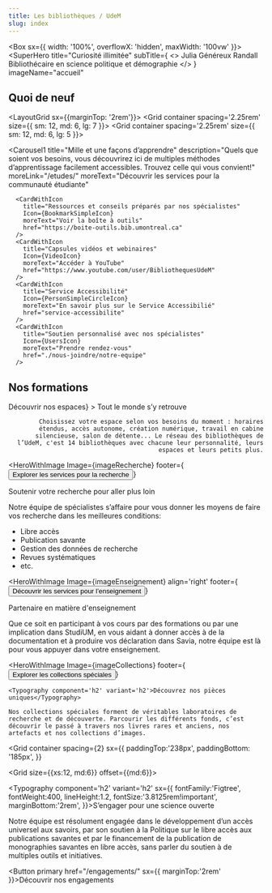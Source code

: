 ```yaml
---
title: Les bibliothèques / UdeM
slug: index
---
```



<Box sx={{
  width: '100%',
  overflowX: 'hidden',
  maxWidth: '100vw'
}}>
<SuperHero
  title="Curiosité illimitée"
  subTitle={
    <>
      <Typography component='div' variant='subtitle1'>Julia Généreux Randall</Typography>
      <Typography component='div' variant='subtitle1'>Bibliothécaire en science politique et démographie</Typography>
    </>
  }
  imageName="accueil"
>
  <RechercheSofiaAccueil />
</SuperHero>

<Section>

  ## Quoi de neuf

  <LayoutGrid sx={{marginTop: '2rem'}}>
    <Grid container spacing='2.25rem' size={{ sm: 12, md: 6, lg: 7 }}>
      <ListeEvenements id="evenements" />
    </Grid>
    <Grid container spacing='2.25rem' size={{ sm: 12, md: 6, lg: 5 }}>
      <ListeNouvelles title="Nouvelles" id="nouvelles" />
    </Grid>
  </LayoutGrid>

</Section>

<Section bg='bleu100'>

  <Carousel1
    title="Mille et une façons d’apprendre"
    description="Quels que soient vos besoins, vous découvrirez ici de multiples méthodes d’apprentissage facilement accessibles. Trouvez celle qui vous convient!"
    moreLink="/etudes/"
    moreText="Découvrir les services pour la communauté étudiante"
  >
      <CardWithIcon
        title="Ressources et conseils préparés par nos spécialistes"
        Icon={BookmarkSimpleIcon}
        moreText="Voir la boîte à outils"
        href="https://boite-outils.bib.umontreal.ca"
      />
      <CardWithIcon
        title="Capsules vidéos et webinaires"
        Icon={VideoIcon}
        moreText="Accéder à YouTube"
        href="https://www.youtube.com/user/BibliothequesUdeM"
      />
      <CardWithIcon
        title="Service Accessibilité"
        Icon={PersonSimpleCircleIcon}
        moreText="En savoir plus sur le Service Accessibilié"
        href="service-accessibilite"
      />
      <CardWithIcon
        title="Soutien personnalisé avec nos spécialistes"
        Icon={UsersIcon}
        moreText="Prendre rendez-vous"
        href="./nous-joindre/notre-equipe"
      />
  </Carousel1>
</Section>

<Section>

  ## Nos formations

  <ListeFormations moreText="Toutes nos formations" moreLink="https://calendrier.bib.umontreal.ca/calendar?cid=7690&t=m&d=0000-00-00&cal=7690&inc=0" />
</Section>

<Section bg='vertFonce'>
  <HeroWithImage
    Image={imageEspace}
    align="right"
    footer={<Button primary href='/espaces/'>Découvrir nos espaces</Button>}
  >
    <Typography component='h2' variant='h2'>Tout le monde s’y retrouve</Typography>
    
    Choisissez votre espace selon vos besoins du moment : horaires étendus, accès autonome, création numérique, travail en cabine silencieuse, salon de détente... Le réseau des bibliothèques de l’UdeM, c'est 14 bibliothèques avec chacune leur personnalité, leurs espaces et leurs petits plus.

  </HeroWithImage>
</Section>

<Section bg='bleu100'>

<HeroWithImage
  Image={imageRecherche}
  footer={<Button primary href="/recherche/">Explorer les services pour la recherche</Button>}
>

<Typography component="h2" variant="h2">Soutenir votre recherche pour aller plus loin</Typography>

Notre équipe de spécialistes s’affaire pour vous donner les moyens de faire vos recherche dans les meilleures conditions:

- Libre accès
- Publication savante
- Gestion des données de recherche
- Revues systématiques
- etc.

</HeroWithImage>

</Section>

<Section bg='bleuPrincipal'>

<HeroWithImage
  Image={imageEnseignement}
  align='right'
  footer={<Button primary href='/enseignement/'>Découvrir les services pour l’enseignement</Button>}
>

<Typography component="h2" variant="h2">Partenaire en matière d'enseignement</Typography>

Que ce soit en participant à vos cours par des formations ou par une implication dans StudiUM, en vous aidant à donner accès à de la documentation et à produire vos déclaration dans Savia, notre équipe est là pour vous appuyer dans votre enseignement.

</HeroWithImage>
  
</Section>

<Section bg='bleu100'>

  <HeroWithImage
    Image={imageCollections}
    footer={<Button primary href='/a-propos/nos-collections/nos-collections-speciales'>Explorer les collections spéciales</Button>}
  >

    <Typography component='h2' variant='h2'>Découvrez nos pièces uniques</Typography>

    Nos collections spéciales forment de véritables laboratoires de recherche et de découverte. Parcourir les différents fonds, c’est découvrir le passé à travers nos livres rares et anciens, nos artefacts et nos collections d’images.

  </HeroWithImage>
</Section>

<Section image={imageEngagement}>

<Grid container
  spacing={2}
  sx={{
    paddingTop:'238px',
    paddingBottom: '185px',
  }}
>
<Grid size={{xs:12, md:6}} offset={{md:6}}>

<Typography component='h2' variant='h2' 
sx={{
  fontFamily:'Figtree',
  fontWeight:400,
  lineHeight:1.2,
  fontSize:'3.8125rem!important',
  marginBottom:'2rem',
}}>S’engager pour une science ouverte</Typography>

Notre équipe est résolument engagée dans le développement d’un accès universel aux savoirs, par son soutien à la Politique sur le libre accès aux publications savantes et par le financement de la publication de monographies savantes en libre accès, sans parler du soutien à de multiples outils et initiatives.

<Button primary href="/engagements/"
sx={{
  marginTop:'2rem'
}}>Découvrir nos engagements</Button>

</Grid>
</Grid>

</Section>
</Box>
